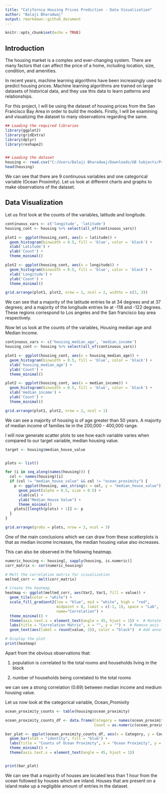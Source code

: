 ---
title: "California Housing Prices Prediction - Data Visualization"
author: "Balaji Bharadwaj"
output: rmarkdown::github_document
---

```{r setup, include=FALSE}
knitr::opts_chunk$set(echo = TRUE)
```

## Introduction

The housing market is a complex and ever-changing system. There are many factors that can
affect the price of a home, including location, size, condition, and amenities. 

In recent years,
machine learning algorithms have been increasingly used to predict housing prices.
 Machine learning algorithms are trained on large datasets of
historical data, and they use this data to learn patterns and relationships.

For this project, I will be using the dataset of housing prices from the San
Francisco Bay Area in order to build the models. Firstly, I will be examining and
visualizing the dataset to many observations regarding the same.

```{r}
## Loading the required libraries
library(ggplot2)
library(gridExtra)
library(dplyr)
library(reshape2)


## Loading the dataset
housing <- read.csv("C:/Users/Balaji Bharadwaj/Downloads/UB Subjects/Predictive Analytics/Project/housing.csv")
head(housing)
```

We can see that there are 9 continuous variables and one categorical variable (Ocean Proximity). 
Let us look at different charts and graphs to make observations of the dataset.

## Data Visualization

Let us first look at the counts of the variables, latitude and longitude.

```{r}
continuous_vars <- c('longitude', 'latitude')
housing_cont <- housing %>% select(all_of(continuous_vars))

plot1 <- ggplot(housing_cont, aes(x = latitude)) +
  geom_histogram(binwidth = 0.5, fill = 'blue', color = 'black') +
  xlab('Latitude') +
  ylab('Count') +
  theme_minimal()

plot2 <- ggplot(housing_cont, aes(x = longitude)) +
  geom_histogram(binwidth = 0.5, fill = 'blue', color = 'black') +
  xlab('Longitude') +
  ylab('Count') +
  theme_minimal()

grid.arrange(plot1, plot2, nrow = 1, ncol = 2, widths = c(3, 3))

```

We can see that a majority of the latitude entries lie at 34 degrees and at 37 degrees; and 
a majority of the longitude entries lie at -118 and -122 degrees. These regions correspond to
Los angeles and the San francisco bay area respectively.

Now let us look at the counts of the variables, Housing median age and Median Income.

```{r}
continuous_vars <- c('housing_median_age', 'median_income')
housing_cont <- housing %>% select(all_of(continuous_vars))

plot1 <- ggplot(housing_cont, aes(x = housing_median_age)) +
  geom_histogram(binwidth = 0.5, fill = 'blue', color = 'black') +
  xlab('housing_median_age') +
  ylab('Count') +
  theme_minimal()

plot2 <- ggplot(housing_cont, aes(x = median_income)) +
  geom_histogram(binwidth = 0.5, fill = 'blue', color = 'black') +
  xlab('median_income') +
  ylab('Count') +
  theme_minimal()

grid.arrange(plot1, plot2, nrow = 2, ncol = 1)

```

We can see a majority of housing is of age greater than 50 years. A majority of median income 
of families lie in the 200,000 - 400,000 range.

I will now generate scatter plots to see how each variable varies when compared to our target variable, 
median housing value.

```{r}

target <- housing$median_house_value


plots <- list()

for (i in seq_along(names(housing))) {
  col <- names(housing)[i]
  if (col != "median_house_value" && col != "ocean_proximity") {
    p <- ggplot(housing, aes_string(x = col, y = "median_house_value")) +
      geom_point(alpha = 0.5, size = 0.5) +
      xlab(col) +
      ylab("Median House Value") +
      theme_minimal()
    plots[[length(plots) + 1]] <- p
  }
}

grid.arrange(grobs = plots, nrow = 3, ncol = 3)

```

One of the main conclusions which we can draw from these scatterplots is that as median income increases, the 
median housing value also increases.

This can also be observed in the following heatmap. 

```{r}

numeric_housing <- housing[, sapply(housing, is.numeric)]
corr_matrix <- cor(numeric_housing)

# Melt the correlation matrix for visualization
melted_corr <- melt(corr_matrix)

# Create the heatmap
heatmap <- ggplot(melted_corr, aes(Var2, Var1, fill = value)) +
  geom_tile(color = "white") +
  scale_fill_gradient2(low = "blue", mid = "white", high = "red", 
                       midpoint = 0, limit = c(-1, 1), space = "Lab",
                       name="Correlation") +
  theme_minimal() +
  theme(axis.text.x = element_text(angle = 45, hjust = 1)) +  # Rotate x-axis labels
  labs(title = "Correlation Matrix", x = "", y = "") +  # Remove axis labels
  geom_text(aes(label = round(value, 2)), color = "black")  # Add annotations

# Display the plot
print(heatmap)

```

Apart from the obvious observations that:

1. population is correlated to the total rooms and households living in
 the block
 
 2. number of households being correlated to the total rooms
 
 we can see a strong correlation (0.69)
 between median income and medium housing value.


Let us now look at the categorical variable, Ocean_Promixity

```{r}
ocean_proximity_counts <- table(housing$ocean_proximity)

ocean_proximity_counts_df <- data.frame(Category = names(ocean_proximity_counts),
                                        Count = as.numeric(ocean_proximity_counts))

bar_plot <- ggplot(ocean_proximity_counts_df, aes(x = Category, y = Count)) +
  geom_bar(stat = "identity", fill = "blue") +
  labs(title = "Counts of Ocean Proximity", x = "Ocean Proximity", y = "Count") +
  theme_minimal() +
  theme(axis.text.x = element_text(angle = 45, hjust = 1))


print(bar_plot)

```

We can see that a majority of houses are located less than 1 hour from the ocean followed by houses which
are inland. Houses that are present on a island make up a negligible amount of entries in the dataset.


